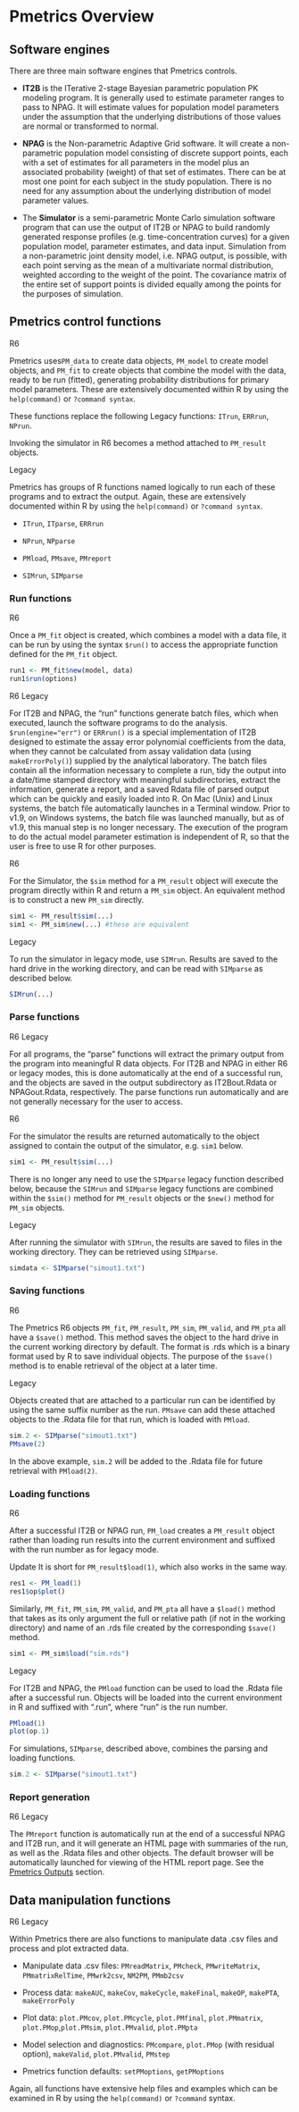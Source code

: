 # Pmetrics Overview

## Software engines

There are three main software engines that Pmetrics controls.

* **IT2B** is the ITerative 2-stage Bayesian parametric population PK modeling
program. It is generally used to estimate parameter ranges to pass to
NPAG. It will estimate values for population model parameters under the
assumption that the underlying distributions of those values are normal
or transformed to normal.

* **NPAG** is the Non-parametric Adaptive Grid software. It will create a
non-parametric population model consisting of discrete support points,
each with a set of estimates for all parameters in the model plus an
associated probability (weight) of that set of estimates. There can be
at most one point for each subject in the study population. There is no
need for any assumption about the underlying distribution of model
parameter values.

* The **Simulator** is a semi-parametric Monte Carlo simulation software
program that can use the output of IT2B or NPAG to build randomly
generated response profiles (e.g. time-concentration curves) for a given
population model, parameter estimates, and data input. Simulation from a
non-parametric joint density model, i.e. NPAG output, is possible, with
each point serving as the mean of a multivariate normal distribution,
weighted according to the weight of the point. The covariance matrix of
the entire set of support points is divided equally among the points for
the purposes of simulation.

## Pmetrics control functions

<span class="r6">R6</span>

Pmetrics uses`PM_data` to create data objects,  `PM_model` to create model 
objects, and `PM_fit` to create
objects that combine the model with the data, ready to be run (fitted),
generating probability distributions for primary model parameters. 
These are extensively
documented within R by using the `help(command)` or `?command syntax`.

These functions replace the following Legacy functions: `ITrun`, `ERRrun`, 
`NPrun`.

Invoking the simulator in R6 becomes a method attached to `PM_result` objects.


<span class="legacy">Legacy</span>

Pmetrics has groups of R functions named logically to run each of these
programs and to extract the output. Again, these are extensively
documented within R by using the `help(command)` or `?command syntax`.

* `ITrun`, `ITparse`, `ERRrun`

* `NPrun`, `NPparse`

* `PMload`, `PMsave`, `PMreport`

* `SIMrun`, `SIMparse`

### Run functions

<span class="r6">R6</span>

Once a `PM_fit` object is created, which combines a model with a data file,
it can be run by using the syntax `$run()` to access the appropriate function
defined for the `PM_fit` object. 

```r
run1 <- PM_fit$new(model, data)
run1$run(options)
```


<span class="r6">R6</span> <span class="legacy">Legacy</span>

For IT2B and NPAG, the "run" functions generate batch files, which when
executed, launch the software programs to do the analysis. `$run(engine="err")`
or `ERRrun()` is a special implementation of IT2B designed to estimate 
the assay error polynomial coefficients from the data, when they cannot be calculated from assay validation data (using `makeErrorPoly()`) supplied by the
analytical laboratory. The batch files contain all the information
necessary to complete a run, tidy the output into a date/time stamped
directory with meaningful subdirectories, extract the information,
generate a report, and a saved Rdata file of parsed output which can be
quickly and easily loaded into R. On Mac (Unix) and Linux systems, 
the batch file automatically launches in a Terminal window. 
Prior to v1.9, on Windows systems, the batch file was launched manually, 
but as of v1.9, this manual step is no longer necessary. The execution of
the program to do the actual model parameter estimation is independent
of R, so that the user is free to use R for other purposes.

<span class="r6">R6</span>

For the Simulator, the `$sim` method for a `PM_result` object will execute the 
program directly within R and return a `PM_sim` object. 
An equivalent method is to construct a new `PM_sim` directly.

```r
sim1 <- PM_result$sim(...)
sim1 <- PM_sim$new(...) #these are equivalent
```

<span class="legacy">Legacy</span>

To run the simulator in legacy mode, use `SIMrun`. Results are saved to the 
hard drive in the working directory, and can be read with `SIMparse` as
described below.

```r
SIMrun(...)
```

### Parse functions

<span class="r6">R6</span> <span class="legacy">Legacy</span>

For all programs, the "parse" functions will extract the primary output
from the program into meaningful R data objects. For IT2B and NPAG in either R6
or legacy modes, this
is done automatically at the end of a successful run, and the objects
are saved in the output subdirectory as IT2Bout.Rdata or NPAGout.Rdata,
respectively. The parse functions  run automatically and are not
generally necessary for the user to access.

<span class="r6">R6</span> 

For the simulator the results are returned automatically to the object assigned
to contain the output of the simulator, e.g. `sim1` below. 

```r
sim1 <- PM_result$sim(...)
```

There is no longer any
need to use the `SIMparse` legacy function described below, because the 
`SIMrun` and `SIMparse` legacy functions are combined within the `$sim()` method
for `PM_result` objects or the `$new()` method for `PM_sim` objects.

<span class="legacy">Legacy</span>

After running the simulator with `SIMrun`, the results are saved to files 
in the working 
directory. They can be retrieved using `SIMparse`.

```r
simdata <- SIMparse("simout1.txt")
```

### Saving functions

<span class="r6">R6</span> 

The Pmetrics R6 objects `PM_fit`, `PM_result`, `PM_sim`, `PM_valid`, and 
`PM_pta` all have a `$save()` method. This method saves the object to the hard drive
in the current working directory by default. The format is .rds which is a 
binary format used by R to save individual objects. The purpose of the `$save()`
method is to enable retrieval of the object at a later time.

<span class="legacy">Legacy</span>

Objects created that are attached to a particular run can be identified by using
the same suffix number as the run. `PMsave` can add these  attached objects to 
the .Rdata file for that run, which is loaded with `PMload`.

```r
sim.2 <- SIMparse("simout1.txt")
PMsave(2)
```
In the above example, `sim.2` will be added to the .Rdata file for future
retrieval with `PMload(2)`.

### Loading functions

<span class="r6">R6</span> 

After a successful IT2B or NPAG run, `PM_load` creates a 
`PM_result` object rather than loading run results into the current 
environment and suffixed with the run number as for legacy mode. 

<span class="update">Update</span>
It is short
for `PM_result$load(1)`, which also works in the same way.

```r
res1 <- PM_load(1)
res1$op$plot()
```

Similarly, `PM_fit`, `PM_sim`, `PM_valid`, and 
`PM_pta` all have a `$load()` method that takes as its only argument the
full or relative path (if not
in the working directory) and name of an .rds file created by the corresponding
`$save()` method.

```r
sim1 <- PM_sim$load("sim.rds")
```


<span class="legacy">Legacy</span> 

For IT2B and NPAG, the `PMload` function can be used to load the .Rdata file
after a successful run. Objects will be loaded
into the current environment in R and suffixed with ".run", where "run" is
the run number.

```r
PMload(1)
plot(op.1)
```

For simulations, `SIMparse`, described above, combines the parsing and loading
functions.

```r
sim.2 <- SIMparse("simout1.txt")
```

### Report generation

<span class="r6">R6</span> <span class="legacy">Legacy</span>

The `PMreport` function is automatically run at the end of a successful
NPAG and IT2B run, and it will generate an HTML page with summaries of
the run, as well as the .Rdata files and other objects. The default
browser will be automatically launched for viewing of the HTML report
page. <!--It will also generate a .tex file suitable for processing by a
LATEX engine to generate a pdf report.--> See the [Pmetrics
Outputs](#outputs) section.

## Data manipulation functions

<span class="r6">R6</span> <span class="legacy">Legacy</span>

Within Pmetrics there are also functions to manipulate data .csv files
and process and plot extracted data.

* Manipulate data .csv files: `PMreadMatrix`, `PMcheck`, `PMwriteMatrix`,
`PMmatrixRelTime`, `PMwrk2csv`, `NM2PM`, `PMmb2csv`

* Process data: `makeAUC`, `makeCov`, `makeCycle`, `makeFinal`, `makeOP`, `makePTA`,
`makeErrorPoly`

* Plot data: `plot.PMcov`, `plot.PMcycle`, `plot.PMfinal`, `plot.PMmatrix`,
`plot.PMop`,`plot.PMsim`, `plot.PMvalid`, `plot.PMpta`

* Model selection and diagnostics: `PMcompare`, `plot.PMop` (with residual
option), `makeValid`, `plot.PMvalid`, `PMstep`

* Pmetrics function defaults: `setPMoptions`, `getPMoptions`

Again, all functions have extensive help files and examples which can be
examined in R by using the `help(command)` or `?command` syntax.